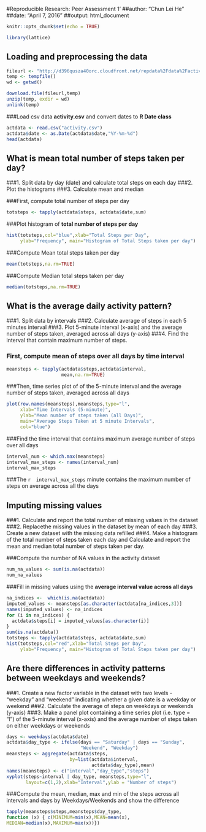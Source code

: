 #Reproducible Research: Peer Assessment 1'
##author: "Chun Lei He"
##date: "April 7, 2016"
##output: html_document

```r
knitr::opts_chunk$set(echo = TRUE)

library(lattice)
```
## Loading and preprocessing the data
```r
fileurl <- "http://d396qusza40orc.cloudfront.net/repdata%2Fdata%2Factivity.zip"
temp <- tempfile()
wd <- getwd()

download.file(fileurl,temp)
unzip(temp, exdir = wd)
unlink(temp)
```

###Load csv data **activity.csv** and convert dates to **R Date class**  
```r
actdata <- read.csv("activity.csv")
actdata$date <- as.Date(actdata$date,"%Y-%m-%d")
head(actdata)
```

## What is mean total number of steps taken per day?
###1. Split data by day (date) and calculate total steps on each day
###2. Plot the histograms
###3. Calculate mean and median


###First, compute total number of steps per day  
```r
totsteps <- tapply(actdata$steps, actdata$date,sum)

```
###Plot histogram of **total number of steps per day**
```r
hist(totsteps,col="blue",xlab="Total Steps per Day", 
     ylab="Frequency", main="Histogram of Total Steps taken per day")
```

###Compute Mean total steps taken per day
```r
mean(totsteps,na.rm=TRUE)
```

###Compute Median total steps taken per day
```r
median(totsteps,na.rm=TRUE)
```

## What is the average daily activity pattern?
###1. Split data by intervals
###2. Calculate average of steps in each 5 minutes interval
###3. Plot 5-minute interval (x-axis) and the average number of steps taken, averaged across all days (y-axis)
###4. Find the interval that contain maximum number of steps. 


### First, compute mean of steps over all days by time interval
```r
meansteps <- tapply(actdata$steps,actdata$interval,
                    mean,na.rm=TRUE)
```

###Then, time series plot of of the 5-minute interval and the average number of steps taken, averaged across all days
```r
plot(row.names(meansteps),meansteps,type="l",
     xlab="Time Intervals (5-minute)", 
     ylab="Mean number of steps taken (all Days)", 
     main="Average Steps Taken at 5 minute Intervals",
     col="blue")
```

###Find the time interval that contains maximum average number of steps over all days
```r
interval_num <- which.max(meansteps)
interval_max_steps <- names(interval_num)
interval_max_steps
```

###The `r  interval_max_steps ` minute contains the maximum number of steps on average across all the days


## Imputing missing values

###1. Calculate and report the total number of missing values in the dataset
###2. Replacethe missing values in the dataset by mean of each day
###3. Create a new dataset with the missing data refilled
###4. Make a histogram of the total number of steps taken each day and Calculate and report the mean and median total number of steps taken per day. 


###Compute the number of NA values in the activity dataset
```r
num_na_values <- sum(is.na(actdata))
num_na_values 
```

###Fill in missing values using the **average interval value across all days**

```r
na_indices <-  which(is.na(actdata))
imputed_values <- meansteps[as.character(actdata[na_indices,3])]
names(imputed_values) <- na_indices
for (i in na_indices) {
  actdata$steps[i] = imputed_values[as.character(i)]
}
sum(is.na(actdata)) 
totsteps <- tapply(actdata$steps, actdata$date,sum)
hist(totsteps,col="red",xlab="Total Steps per Day", 
     ylab="Frequency", main="Histogram of Total Steps taken per day")
```

  
## Are there differences in activity patterns between weekdays and weekends?

###1. Create a new factor variable in the dataset with two levels - "weekday" and "weekend" indicating whether a given date is a weekday or weekend 
###2. Calculate the average of steps on weekdays or weekends (y-axis)
###3. Make a panel plot containing a time series plot (i.e. type = "l") of the 5-minute interval (x-axis) and the average number of steps taken on either weekdays or weekends 

```r
days <- weekdays(actdata$date)
actdata$day_type <- ifelse(days == "Saturday" | days == "Sunday", 
                           "Weekend", "Weekday")
meansteps <- aggregate(actdata$steps,
                       by=list(actdata$interval,
                               actdata$day_type),mean)
names(meansteps) <- c("interval","day_type","steps")
xyplot(steps~interval | day_type, meansteps,type="l",
       layout=c(1,2),xlab="Interval",ylab = "Number of steps")
```

###Compute the mean, median, max and min of the steps across all intervals and days by Weekdays/Weekends and show the difference

```r
tapply(meansteps$steps,meansteps$day_type,
function (x) { c(MINIMUM=min(x),MEAN=mean(x),
MEDIAN=median(x),MAXIMUM=max(x))})
```
